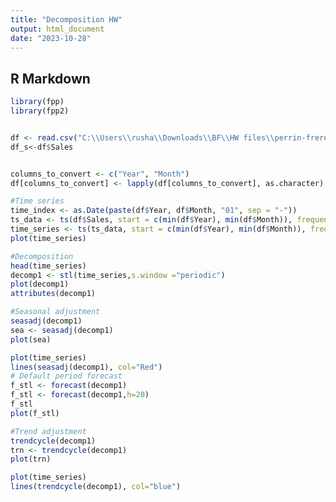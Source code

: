 ---
title: "Decomposition HW"
output: html_document
date: "2023-10-28"
---

## R Markdown

```{r}
library(fpp)
library(fpp2)


df <- read.csv("C:\\Users\\rusha\\Downloads\\BF\\HW files\\perrin-freres-monthly-champagne-.csv")
df_s<-df$Sales


columns_to_convert <- c("Year", "Month")
df[columns_to_convert] <- lapply(df[columns_to_convert], as.character)
```


```{r}
#Time series 
time_index <- as.Date(paste(df$Year, df$Month, "01", sep = "-"))
ts_data <- ts(df$Sales, start = c(min(df$Year), min(df$Month)), frequency = 12)
time_series <- ts(ts_data, start = c(min(df$Year), min(df$Month)), frequency = 12)
plot(time_series)
```



```{r}
#Decomposition
head(time_series)
decomp1 <- stl(time_series,s.window ="periodic")
plot(decomp1)
attributes(decomp1)
```

```{r}
#Seasonal adjustment
seasadj(decomp1)
sea <- seasadj(decomp1)
plot(sea)

plot(time_series)
lines(seasadj(decomp1), col="Red")
# Default period forecast
f_stl <- forecast(decomp1)
f_stl <- forecast(decomp1,h=20)
f_stl
plot(f_stl)
```


```{r}
#Trend adjustment 
trendcycle(decomp1)
trn <- trendcycle(decomp1)
plot(trn)

plot(time_series)
lines(trendcycle(decomp1), col="blue")
```

